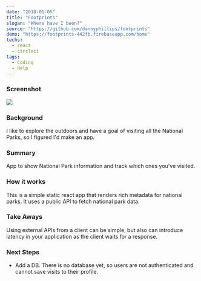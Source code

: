 ---
date: "2018-01-05"
title: "Footprints"
slogan: "Where have I been?"
source: "https://github.com/dannyphillips/footprints"
demo: "https://footprints-442fb.firebaseapp.com/home"
techs:
  - react
  - circleci
tags:
  - Coding
  - Help
---
### Screenshot
![](./screenshot.png)

### Background

I like to explore the outdoors and have a goal of visiting all the National Parks, so I figured I'd make an app.

### Summary

App to show National Park information and track which ones you've visited.

### How it works

This is a simple static react app that renders rich metadata for national parks.
It uses a public API to fetch national park data.

### Take Aways

Using external APIs from a client can be simple, but also can introduce latency in your application as the client waits for a response.

### Next Steps

* Add a DB. There is no database yet, so users are not authenticated and cannot save visits to their profile. 